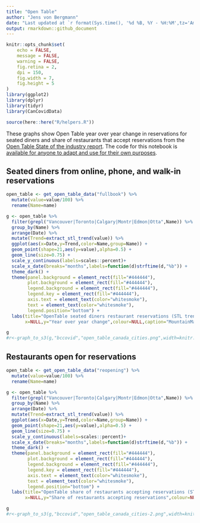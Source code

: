 ```yaml
---
title: "Open Table"
author: "Jens von Bergmann"
date: "Last updated at `r format(Sys.time(), '%d %B, %Y - %H:%M',tz='America/Vancouver')`"
output: rmarkdown::github_document
---
```


```r
knitr::opts_chunk$set(
	echo = FALSE,
	message = FALSE,
	warning = FALSE,
	fig.retina = 2,
	dpi = 150,
	fig.width = 7,
	fig.height = 5
)
library(ggplot2)
library(dplyr)
library(tidyr)
library(CanCovidData)

source(here::here("R/helpers.R"))
```

These graphs show Open Table year over year change in reservations for seated diners and share of restaurants that accept reservations from the [Open Table State of the industry report](https://www.opentable.com/state-of-industry). The code for this notebook is [available for anyone to adapt and use for their own purposes](https://github.com/mountainMath/BCCovidSnippets/blob/main/open_table.Rmd).


## Seated diners from online, phone, and walk-in reservations

```r
open_table <- get_open_table_data("fullbook") %>%
  mutate(value=value/100) %>%
  rename(Name=name)

g <- open_table %>% 
  filter(grepl("Vancouver|Toronto|Calgary|Montr|Edmon|Otta",Name)) %>%
  group_by(Name) %>%
  arrange(Date) %>%
  mutate(Trend=extract_stl_trend(value)) %>%
  ggplot(aes(x=Date,y=Trend,color=Name,group=Name)) +
  geom_point(shape=21,aes(y=value),alpha=0.5) +  
  geom_line(size=0.75) +
  scale_y_continuous(labels=scales::percent)+
  scale_x_date(breaks="months",labels=function(d)strftime(d,"%b")) +
  theme_dark() +
  theme(panel.background = element_rect(fill="#444444"),
        plot.background = element_rect(fill="#444444"),
        legend.background = element_rect(fill="#444444"),
        legend.key = element_rect(fill="#444444"),
        axis.text = element_text(color="whitesmoke"),
        text = element_text(color="whitesmoke"),
        legend.position="bottom") +
  labs(title="OpenTable seated diners restaurant reservations (STL trend lines)",
       x=NULL,y="Year over year change",colour=NULL,caption="MountainMath, Data: OpenTable")

g
#r<-graph_to_s3(g,"bccovid","open_table_canada_cities.png",width=knitr::opts_chunk$get('fig.width'),height=knitr::opts_chunk$get('fig.height'))
```


## Restaurants open for reservations


```r
open_table <- get_open_table_data("reopening") %>%
  mutate(value=value/100) %>%
  rename(Name=name)

g <- open_table %>% 
  filter(grepl("Vancouver|Toronto|Calgary|Montr|Edmon|Otta",Name)) %>%
  group_by(Name) %>%
  arrange(Date) %>%
  mutate(Trend=extract_stl_trend(value)) %>%
  ggplot(aes(x=Date,y=Trend,color=Name,group=Name)) +
  geom_point(shape=21,aes(y=value),alpha=0.5) +  
  geom_line(size=0.75) +
  scale_y_continuous(labels=scales::percent)+
  scale_x_date(breaks="months",labels=function(d)strftime(d,"%b")) +
  theme_dark() +
  theme(panel.background = element_rect(fill="#444444"),
        plot.background = element_rect(fill="#444444"),
        legend.background = element_rect(fill="#444444"),
        legend.key = element_rect(fill="#444444"),
        axis.text = element_text(color="whitesmoke"),
        text = element_text(color="whitesmoke"),
        legend.position="bottom") +
  labs(title="OpenTable share of restaurants accepting reservations (STL trend lines)",
       x=NULL,y="Share of restaurants accepting reservations",colour=NULL,caption="MountainMath, Data: OpenTable")

g
#r<-graph_to_s3(g,"bccovid","open_table_canada_cities-2.png",width=knitr::opts_chunk$get('fig.width'),height=knitr::opts_chunk$get('fig.height'))
```
